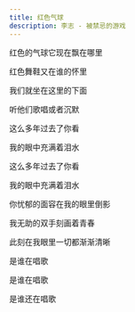 ```yaml
---
title: 红色气球
description: 李志 - 被禁忌的游戏
---
```


红色的气球它现在飘在哪里

红色舞鞋又在谁的怀里

我们就坐在这里的下面

听他们歌唱或者沉默

这么多年过去了你看

我的眼中充满着泪水

这么多年过去了你看

我的眼中充满着泪水

你忧郁的面容在我的眼里倒影

我无助的双手刻画着青春

此刻在我眼里一切都渐渐清晰

是谁在唱歌

是谁在唱歌

是谁还在唱歌
